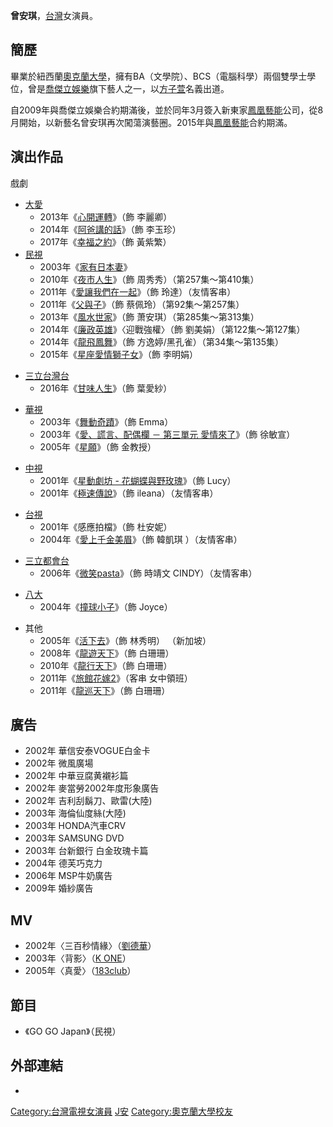 
{{藝人
|姓名 = 曾安琪
|類型 = 女演員
|圖片 =
|圖片尺寸 = 
|圖片簡介 = 
|英文名 = 
|綽號 = 
|國籍 = {{ROC}}
|民族 = 
|籍貫 = {{TWN}}
|出生日期 = 
|星座 = 
|逝世日期 =  
|逝世地點 = 
|職業 = [[演員|演員]]
|語言 = [[國語|國語]]、[[台語|台語]]
|三圍 = 
|血型 = 
|身高 = 
|體重 = 
|教育程度 = 
|宗教信仰 = 
|配偶 = 
|兒女 = 
|音樂類型 = 
|演奏樂器 = 
|出身地 = 
|出道作 = 
|出道日期 = 
|活躍年代 = 
|唱片公司 = 
|經紀公司 = [[鳳凰藝能|鳳凰藝能]](2010～2015)
|網站 = 
|相關團體 = 
|awards = 
|IMDb = 
|現任成員 = 
|過往成員 = 
|音樂專輯 =
|電視節目 =
|書籍 = 
}}

'''曾安琪'''，[[台灣|台灣]]女演員。

== 簡歷 ==
畢業於紐西蘭[[奧克蘭大學|奧克蘭大學]]，擁有BA（文學院）、BCS（電腦科學）兩個雙學士學位，曾是[[喬傑立娛樂|喬傑立娛樂]]旗下藝人之一，以[[方子萱|方子萱]]名義出道。

自2009年與喬傑立娛樂合約期滿後，並於同年3月簽入新東家[[鳳凰藝能|鳳凰藝能]]公司，從8月開始，以新藝名曾安琪再次闖蕩演藝圈。2015年與[[鳳凰藝能|鳳凰藝能]]合約期滿。

==演出作品==
;戲劇
* [[大愛|大愛]]
**2013年《[[心開運轉|心開運轉]]》（飾 李麗卿）
**2014年《[[阿爸講的話|阿爸講的話]]》（飾 李玉珍）
**2017年《[[幸福之約|幸福之約]]》（飾 黃紫繁）
* [[民視|民視]]
**2003年《[[家有日本妻|家有日本妻]]》
**2010年《[[夜市人生|夜市人生]]》（飾 周秀秀）（第257集～第410集）
**2011年《[[愛讓我們在一起|愛讓我們在一起]]》（飾 玲達）（友情客串）
**2011年《[[父與子_(電視劇)|父與子]]》（飾 蔡佩玲）（第92集～第257集）
**2013年《[[風水世家|風水世家]]》（飾 萧安琪）（第285集～第313集）
**2014年《[[廉政英雄|廉政英雄]]》〈迎戰強權〉（飾 劉美娟）（第122集～第127集）
**2014年《[[龍飛鳳舞_(電視劇)|龍飛鳳舞]]》（飾 方逸婷/黑孔雀）（第34集～第135集）
**2015年《[[星座愛情獅子女|星座愛情獅子女]]》（飾 李明娟）

* [[三立台灣台|三立台灣台]]
**2016年《[[甘味人生|甘味人生]]》（飾 葉愛紗）

* [[華視|華視]]
**2003年《[[舞動奇蹟_(電視劇)|舞動奇蹟]]》（飾 Emma）
**2003年《[[愛、謊言、配偶欄_－_第三單元_愛情來了|愛、謊言、配偶欄 － 第三單元 愛情來了]]》（飾 徐敏宣）
**2005年《[[星願|星願]]》（飾 金教授）

* [[中視|中視]] 
**2001年《[[星動劇坊_-_花蝴蝶與野玫瑰|星動劇坊 - 花蝴蝶與野玫瑰]]》（飾 Lucy）
**2001年《[[極速傳說|極速傳說]]》（飾 ileana）（友情客串）

* [[台視|台視]]
**2001年《感應拍檔》（飾 杜安妮）
**2004年《[[愛上千金美眉|愛上千金美眉]]》（飾 韓凱琪 ）（友情客串）

* [[三立都會台|三立都會台]]
**2006年《[[微笑pasta|微笑pasta]]》（飾 時靖文 CINDY）（友情客串）
 
* [[八大電視|八大]]
**2004年《[[撞球小子|撞球小子]]》（飾 Joyce）

* 其他
**2005年《[[活下去|活下去]]》（飾 林秀明） （新加坡）
**2008年《[[龍遊天下|龍遊天下]]》（飾 白珊珊）
**2010年《[[龍行天下_(電視劇)|龍行天下]]》（飾 白珊珊）
**2011年《[[花嫁之簾|旅館花嫁2]]》（客串 女中領班）
**2011年《[[龍巡天下|龍巡天下]]》（飾 白珊珊）

==廣告==
*2002年 華信安泰VOGUE白金卡
*2002年 微風廣場
*2002年 中華豆腐黄襯衫篇
*2002年 麥當勞2002年度形象廣告
*2002年 吉利刮鬍刀、歐雷(大陸)
*2003年 海倫仙度絲(大陸)
*2003年 HONDA汽車CRV
*2003年 SAMSUNG DVD
*2003年 台新銀行 白金玫瑰卡篇
*2004年 德芙巧克力
*2006年 MSP牛奶廣告
*2009年 婚紗廣告

==MV==
*2002年〈三百秒情緣〉（[[劉德華|劉德華]]）
*2003年〈背影〉（[[K_ONE|K ONE]]）     
*2005年〈真愛〉（[[183club|183club]]）

==節目==
*《GO GO Japan》（民視）

==外部連結==
*{{Sinaweibo|angel777}}


{{DEFAULTSORT:Y曾}}

[[Category:台灣電視女演員|Category:台灣電視女演員]]
[[Category:曾姓|J安]]
[[Category:奧克蘭大學校友|Category:奧克蘭大學校友]]